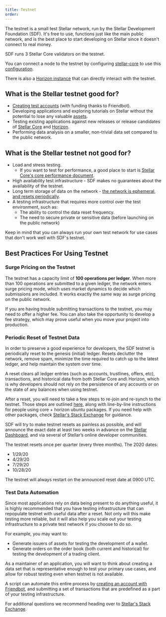 ```yaml
---
title: Testnet
order:
---
```


The testnet is a small test Stellar network, run by the Stellar Development Foundation (SDF).  It's free to use, functions just like the main public network, and is the best place to start developing on Stellar since it doesn't connect to real money. 

SDF runs 3 Stellar Core validators on the testnet.

You can connect a node to the testnet by configuring [stellar-core](https://github.com/stellar/stellar-core) to use this
[configuration](https://github.com/stellar/stellar-core/blob/master/docs/stellar-core_testnet.cfg).

There is also a [Horizon instance](https://horizon-testnet.stellar.org/) that can directly interact with the testnet.

## What is the Stellar testnet good for?
* [Creating test accounts](../get-started/create-account.md) (with funding thanks to Friendbot).
* Developing applications and exploring tutorials on Stellar without the
  potential to lose any valuable [assets](assets.md).
* Testing existing applications against new releases or release candidates of
  [Stellar Core](https://github.com/stellar/stellar-core/releases) and [Horizon](https://github.com/stellar/go/releases).
* Performing data analysis on a smaller, non-trivial data set compared to the public network.

## What is the Stellar testnet not good for?
* Load and stress testing.
  * If you want to test for performance, a good place to
    start is
    [Stellar Core's core performance document](https://github.com/stellar/stellar-core/blob/master/performance-eval.md#networks-to-test-against).
* High availability test infrastructure - SDF makes no guarantees about the
  availability of the testnet.
* Long term storage of data on the network - [the network is ephemeral, and resets periodically](test-net.md#periodic-reset-of-testnet-data).
* A testing infrastructure that requires more control over the test environment,
  such as:
  * The ability to control the data reset frequency.
  * The need to secure private or sensitive data (before launching on the public network)

Keep in mind that you can always run your own test network for use cases that don't work well with SDF's testnet.

## Best Practices For Using Testnet
### Surge Pricing on the Testnet
The testnet has a capacity limit of **100 operations per ledger**.  When more than 100 operations are submitted to a given ledger, the network enters surge pricing mode, which uses market dynamics to decide which submissions are included.  It works exactly the same way as surge pricing on the public network.

If you are having trouble submitting transactions to the testnet, you may need to offer a higher fee.  You can also take the opportunity to develop a fee strategy, which may prove useful when you move your project into production.
### Periodic Reset of Testnet Data
In order to preserve a good experience for developers, the SDF testnet is periodically reset to the genesis (initial) ledger. Resets declutter the network, remove spam, minimize the time required to catch up to the latest ledger, and help maintain the system over time.

A reset clears all ledger entries (such as accounts, trustlines, offers, etc), transactions, and historical data from both Stellar Core and\ Horizon, which is why developers should not rely on the persistence of any accounts or on the state of any balances when using testnet.

After a reset, you will need to take a few steps to re-join and re-synch to the testnet.  Those steps are outlined [here](https://github.com/stellar/packages#testnet-reset), along with line-by-line instructions for people using core + horizon ubuntu packages.  If you need help with other packages, check [Stellar's Stack Exchange](https://stellar.stackexchange.com/) for guidance.

SDF will try to make testnet resets as painless as possible, and will announce the exact date at least two weeks in advance on the [Stellar Dashboard](http://dashboard.stellar.org/), and via several of Stellar’s online developer communities.

The testnet resets once per quarter (every three months).  The 2020 dates:

* 1/29/20
* 4/29/20
* 7/29/20
* 10/28/20

The testnet will always restart on the announced reset date at 0900 UTC.  

### Test Data Automation
Since most applications rely on data being present to do anything useful, it is
highly recommended that you have testing infrastructure that can repopulate testnet with useful data after a reset. Not only will this make testing more reliable, but it will also help you scale out your testing infrastructure to a private test network if you choose to do so.

For example, you may want to:
* Generate issuers of assets for testing the development of a wallet.
* Generate orders on the order book (both current and historical) for testing
  the development of a trading client.

As a maintainer of an application, you will want to think about creating a data set that is representative enough to test your primary use cases, and allow for robust testing even when testnet is not available.

A script can automate this entire process by [creating an account with Friendbot](../get-started/create-account.md), and submitting a set of transactions that are predefined as a part of your testing infrastructure.

For additional questions we recommend heading over to
[Stellar's Stack Exchange](https://stellar.stackexchange.com/).

